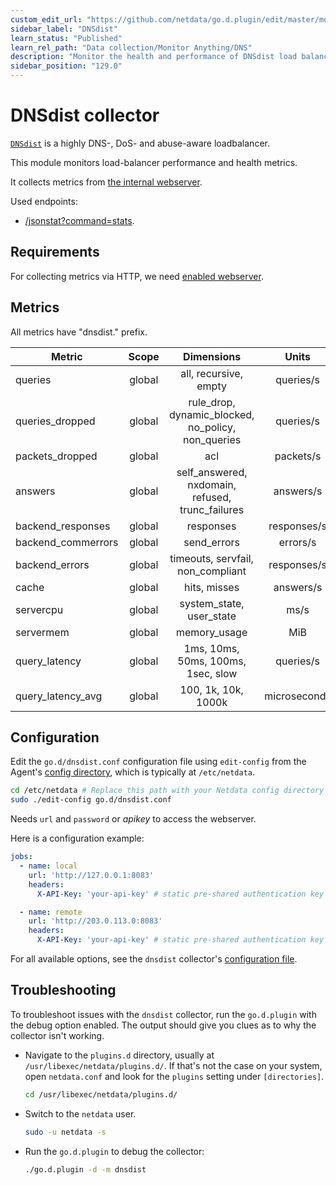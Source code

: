 ```yaml
---
custom_edit_url: "https://github.com/netdata/go.d.plugin/edit/master/modules/dnsdist/README.md"
sidebar_label: "DNSdist"
learn_status: "Published"
learn_rel_path: "Data collection/Monitor Anything/DNS"
description: "Monitor the health and performance of DNSdist load balancers with zero configuration, per-second metric granularity, and interactive visualizations."
sidebar_position: "129.0"
---
```



# DNSdist collector

[`DNSdist`](https://dnsdist.org/) is a highly DNS-, DoS- and abuse-aware loadbalancer.

This module monitors load-balancer performance and health metrics.

It collects metrics from [the internal webserver](https://dnsdist.org/guides/webserver.html).

Used endpoints:

- [/jsonstat?command=stats](https://dnsdist.org/guides/webserver.html#get--jsonstat).

## Requirements

For collecting metrics via HTTP, we need [enabled webserver](https://dnsdist.org/guides/webserver.html).

## Metrics

All metrics have "dnsdist." prefix.

| Metric             | Scope  |                     Dimensions                     |    Units     |
|--------------------|:------:|:--------------------------------------------------:|:------------:|
| queries            | global |               all, recursive, empty                |  queries/s   |
| queries_dropped    | global | rule_drop, dynamic_blocked, no_policy, non_queries |  queries/s   |
| packets_dropped    | global |                        acl                         |  packets/s   |
| answers            | global |  self_answered, nxdomain, refused, trunc_failures  |  answers/s   |
| backend_responses  | global |                     responses                      | responses/s  |
| backend_commerrors | global |                    send_errors                     |   errors/s   |
| backend_errors     | global |         timeouts, servfail, non_compliant          | responses/s  |
| cache              | global |                    hits, misses                    |  answers/s   |
| servercpu          | global |              system_state, user_state              |     ms/s     |
| servermem          | global |                    memory_usage                    |     MiB      |
| query_latency      | global |         1ms, 10ms, 50ms, 100ms, 1sec, slow         |  queries/s   |
| query_latency_avg  | global |                100, 1k, 10k, 1000k                 | microseconds |

## Configuration

Edit the `go.d/dnsdist.conf` configuration file using `edit-config` from the
Agent's [config directory](/docs/getting-started/manage-and-configure/configuration), which is typically at `/etc/netdata`.

```bash
cd /etc/netdata # Replace this path with your Netdata config directory
sudo ./edit-config go.d/dnsdist.conf
```

Needs `url` and `password` or _apikey_ to access the webserver.

Here is a configuration example:

```yaml
jobs:
  - name: local
    url: 'http://127.0.0.1:8083'
    headers:
      X-API-Key: 'your-api-key' # static pre-shared authentication key for access to the REST API (api-key).

  - name: remote
    url: 'http://203.0.113.0:8083'
    headers:
      X-API-Key: 'your-api-key' # static pre-shared authentication key for access to the REST API (api-key).
```

For all available options, see the `dnsdist`
collector's [configuration file](https://github.com/netdata/go.d.plugin/blob/master/config/go.d/dnsdist.conf).

## Troubleshooting

To troubleshoot issues with the `dnsdist` collector, run the `go.d.plugin` with the debug option enabled. The output
should give you clues as to why the collector isn't working.

- Navigate to the `plugins.d` directory, usually at `/usr/libexec/netdata/plugins.d/`. If that's not the case on
  your system, open `netdata.conf` and look for the `plugins` setting under `[directories]`.

  ```bash
  cd /usr/libexec/netdata/plugins.d/
  ```

- Switch to the `netdata` user.

  ```bash
  sudo -u netdata -s
  ```

- Run the `go.d.plugin` to debug the collector:

  ```bash
  ./go.d.plugin -d -m dnsdist
  ```

